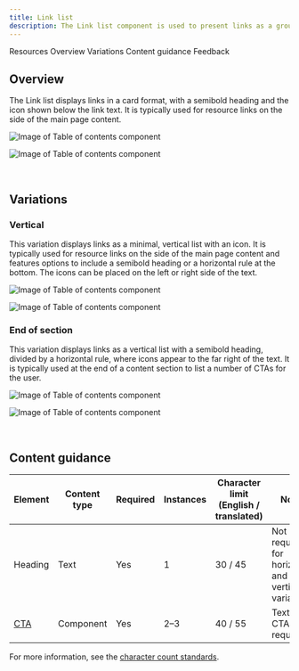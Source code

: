 ```yaml
---
title: Link list
description: The Link list component is used to present links as a group.
---
```



<ComponentDescription name="Link list" type="ui" />

<AnchorLinks>

<AnchorLink>Resources</AnchorLink>
<AnchorLink>Overview</AnchorLink>
<AnchorLink>Variations</AnchorLink>
<AnchorLink>Content guidance</AnchorLink>
<AnchorLink>Feedback</AnchorLink>

</AnchorLinks>

<ResourceLinks name="Link list" type="ui" />

## Overview

The Link list displays links in a card format, with a semibold heading and the icon shown below the link text. It is
typically used for resource links on the side of the main page content.

<Row>
<Column colMd={8} colLg={8}>

![Image of Table of contents component](../../images/component/link-list/link-list-default.jpg)

</Column>
</Row>

<Title>Use case</Title>

![Image of Table of contents component](../../images/component/link-list/link-list-default-use-case.jpg)

<br />

## Variations

### Vertical

This variation displays links as a minimal, vertical list with an icon. It is typically used for resource links on the
side of the main page content and features options to include a semibold heading or a horizontal rule at the bottom. The
icons can be placed on the left or right side of the text.

<Row>
<Column colMd={8} colLg={8}>

![Image of Table of contents component](../../images/component/link-list/link-list-vertical.jpg)

</Column>
</Row>

<Title>Use case</Title>

![Image of Table of contents component](../../images/component/link-list/link-list-vertical-use-case.jpg)

<!-- Vertical with cards is not currently used in an existing pattern or component, so the section below is commented out, until an active use case surfaces. -->

<!--
### Vertical with cards
Link list – vertical with cards combines Link list – vertical and the default Link list, stacked one on top of the other, respectively. This variation is typically used for varying resource links on the side of the main content of the page.

<Row>
<Column colMd={8} colLg={8}>

![Image of Table of contents component](../../images/component/link-list/link-list-vertical-with-cards.jpg)

</Column>
</Row>

<Title>Use case</Title>

![Image of Table of contents component](../../images/component/link-list/link-list-vertical-with-cards-use-case.jpg)
 -->

### End of section

This variation displays links as a vertical list with a semibold heading, divided by a horizontal rule, where icons
appear to the far right of the text. It is typically used at the end of a content section to list a number of CTAs for
the user.

<Row>
<Column colMd={8} colLg={8}>

![Image of Table of contents component](../../images/component/link-list/link-list-end-of-section.jpg)

</Column>
</Row>

<Title>Use case</Title>

![Image of Table of contents component](../../images/component/link-list/link-list-end-of-section-use-case.jpg)

<br />

## Content guidance

| Element                                                          | Content type | Required | Instances | Character limit <br/>(English / translated) | Notes                                                |
| ---------------------------------------------------------------- | ------------ | -------- | --------- | ------------------------------------------- | ---------------------------------------------------- |
| Heading                                                          | Text         | Yes      | 1         | 30 / 45                                     | Not required for horizontal and vertical variations. |
| [CTA](https://www.ibm.com/standards/carbon/components/cta/#text) | Component    | Yes      | 2–3       | 40 / 55                                     | Text style CTA is required.                          |

For more information, see the [character count standards](https://www.ibm.com/standards/carbon/guidelines/content#character-count-standards).

<ComponentFooter name="Link list" type="ui" />
